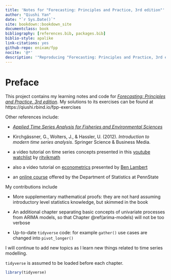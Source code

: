 ```yaml
--- 
title: 'Notes for "Forecasting: Principles and Practice, 3rd edition"'
author: "Qiushi Yan"
date: "`r Sys.Date()`"
site: bookdown::bookdown_site
documentclass: book
bibliography: [references.bib, packages.bib]
biblio-style: apalike
link-citations: yes
github-repo: enixam/fpp
nocite: '@*'
description: '"Reproducing "Forecasting: Principles and Practice, 3rd edition"'
---
```


# Preface {-}

This project contains my learning notes and code for [*Forecasting: Principles and Practice, 3rd edition*](https://otexts.com/fpp3/). My solutions to its exercises can be found at https://qiushi.rbind.io/fpp-exercises

Other references include:   

- [*Applied Time Series Analysis for Fisheries and Environmental Sciences*](https://nwfsc-timeseries.github.io/atsa-labs/)    

- Kirchgässner, G., Wolters, J., & Hassler, U. (2012). *Introduction to modern time series analysis*. Springer Science & Business Media.

- a video tutorial on time series concepts presented in this [youtube watchlist](https://www.youtube.com/playlist?list=PLvcbYUQ5t0UHOLnBzl46_Q6QKtFgfMGc3) by [ritvikmath](https://www.youtube.com/channel/UCUcpVoi5KkJmnE3bvEhHR0Q)  

- also a video tutorial on [econometrics](https://www.youtube.com/playlist?list=PLwJRxp3blEvb7P-7po9AxuBwquPv75LjU) presented by [Ben Lambert](https://www.youtube.com/channel/UC3tFZR3eL1bDY8CqZDOQh-w)

- an [online course](https://online.stat.psu.edu/stat510) offered by the Department of Statistics at PennState   

My contributions include  

- More supplementary mathematical proofs: they are not hard assuming introductory level statistics knowledge, but skimmed in the book

- An additional chapter separating basic concepts of univariate processes from ARIMA models, so that Chapter \@ref(arima-models) will not be too verbose  

- Up-to-date `tidyverse` code: for example `gather()` use cases are changed into `pivot_longer()`

I will continue to add new topics as I learn new things related to time series modelling. 

`tidyverse` is assumed to be loaded before each chapter.

```r
library(tidyverse)
```
